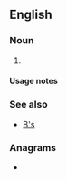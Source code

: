 {{also|Appendix:Variations of "bs"}}
==English==

===Noun===
{{head|en|noun form|head=[[b]][[-'s|'s]]}}

# {{plural of|en|b}}

====Usage notes====
{{U:en:plurals of letters}}

===See also===
* [[B's]]

===Anagrams===
* {{anagrams|en|a=bs|SB|s/b|sb}}